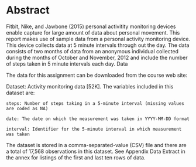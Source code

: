 # Abstract

Fitbit, Nike, and Jawbone (2015) personal activitity monitoring devices enable capture for large amount of data about personal movement. This report makes use of sample data from a personal activity monitoring device. This device collects data at 5 minute intervals through out the day. The data consists of two months of data from an anonymous individual collected during the months of October and November, 2012 and include the number of steps taken in 5 minute intervals each day.
Data

The data for this assignment can be downloaded from the course web site:

Dataset: Activity monitoring data [52K]. The variables included in this dataset are:

    steps: Number of steps taking in a 5-minute interval (missing values are coded as NA)

    date: The date on which the measurement was taken in YYYY-MM-DD format

    interval: Identifier for the 5-minute interval in which measurement was taken

The dataset is stored in a comma-separated-value (CSV) file and there are a total of 17,568 observations in this dataset. See Appendix Data Extract in the annex for listings of the first and last ten rows of data. 
